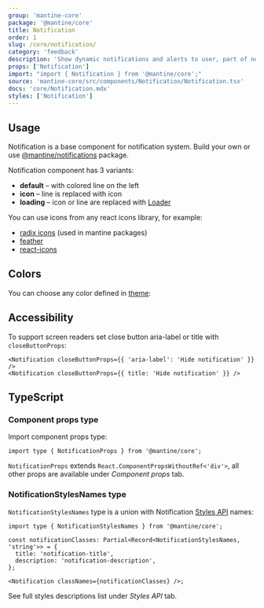 ```yaml
---
group: 'mantine-core'
package: '@mantine/core'
title: Notification
order: 1
slug: /core/notification/
category: 'feedback'
description: 'Show dynamic notifications and alerts to user, part of notifications system'
props: ['Notification']
import: "import { Notification } from '@mantine/core';"
source: 'mantine-core/src/components/Notification/Notification.tsx'
docs: 'core/Notification.mdx'
styles: ['Notification']
---
```



## Usage

Notification is a base component for notification system.
Build your own or use [@mantine/notifications](/others/notifications/) package.

Notification component has 3 variants:

- **default** – with colored line on the left
- **icon** – line is replaced with icon
- **loading** – icon or line are replaced with [Loader](/core/loader/)

You can use icons from any react icons library, for example:

- [radix icons](https://icons.modulz.app/) (used in mantine packages)
- [feather](https://feathericons.com/)
- [react-icons](https://react-icons.github.io/react-icons)

<Demo data={NotificationDemos.usage} />

## Colors

You can choose any color defined in [theme](/theming/extend-theme/#default-colors):

<Demo data={NotificationDemos.configurator} />

## Accessibility

To support screen readers set close button aria-label or title with `closeButtonProps`:

```tsx
<Notification closeButtonProps={{ 'aria-label': 'Hide notification' }} />
<Notification closeButtonProps={{ title: 'Hide notification' }} />
```

## TypeScript

### Component props type

Import component props type:

```tsx
import type { NotificationProps } from '@mantine/core';
```

`NotificationProps` extends `React.ComponentPropsWithoutRef<'div'>`, all other props are available under _Component props_ tab.

### NotificationStylesNames type

`NotificationStylesNames` type is a union with Notification [Styles API](/theming/styles-api/) names:

```tsx
import type { NotificationStylesNames } from '@mantine/core';

const notificationClasses: Partial<Record<NotificationStylesNames, 'string'>> = {
  title: 'notification-title',
  description: 'notification-description',
};

<Notification classNames={notificationClasses} />;
```

See full styles descriptions list under _Styles API_ tab.
